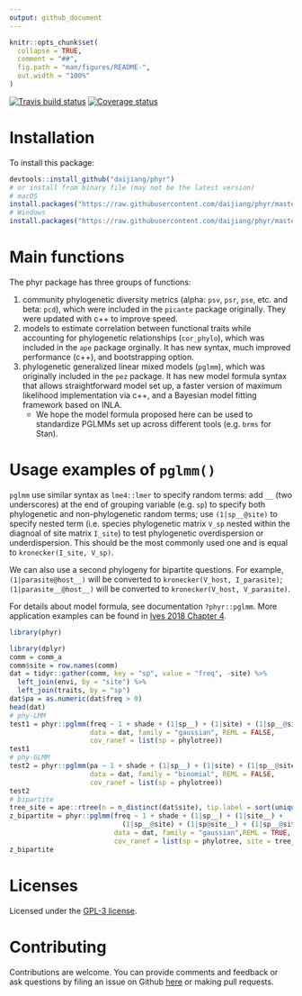 ```yaml
---
output: github_document
---
```


<!-- README.md is generated from README.Rmd. Please edit that file -->

```r
knitr::opts_chunk$set(
  collapse = TRUE,
  comment = "##",
  fig.path = "man/figures/README-",
  out.width = "100%"
)
```

[![Travis build status](https://travis-ci.org/daijiang/phyr.svg?branch=master)](https://travis-ci.org/daijiang/phyr) [![Coverage status](https://codecov.io/gh/daijiang/phyr/branch/master/graph/badge.svg)](https://codecov.io/gh/daijiang/phyr)

# Installation

To install this package:

```r
devtools::install_github("daijiang/phyr")
# or install from binary file (may not be the latest version)
# macOS
install.packages("https://raw.githubusercontent.com/daijiang/phyr/master/phyr_0.1.6.tgz", repos = NULL)
# Windows
install.packages("https://raw.githubusercontent.com/daijiang/phyr/master/phyr_0.1.6.zip", repos = NULL)
```

# Main functions

The phyr package has three groups of functions:

1. community phylogenetic diversity metrics (alpha: `psv`, `psr`, `pse`, etc. and beta: `pcd`), which were included in the `picante` package originally. They were updated with c++ to improve speed.
2. models to estimate correlation between functional traits while accounting for phylogenetic relationships (`cor_phylo`), which was included in the `ape` package orginally. It has new syntax, much improved performance (c++), and bootstrapping option.
3. phylogenetic generalized linear mixed models (`pglmm`), which was originally included in the `pez` package. It has new model formula syntax that allows straightforward model set up, a faster version of maximum likelihood implementation via c++, and a Bayesian model fitting framework based on INLA. 
    + We hope the model formula proposed here can be used to standardize PGLMMs set up across different tools (e.g. `brms` for Stan).

# Usage examples of `pglmm()`

`pglmm` use similar syntax as `lme4::lmer` to specify random terms: add `__` (two underscores) at the end of grouping variable (e.g. `sp`) to specify both phylogenetic and non-phylogenetic random terms; use `(1|sp__@site)` to specify nested term (i.e. species phylogenetic matrix `V_sp` nested within the diagnoal of site matrix `I_site`) to test phylogenetic overdispersion or underdispersion. This should be the most commonly used one and is equal to `kronecker(I_site, V_sp)`. 

We can also use a second phylogeny for bipartite questions. For example, `(1|parasite@host__)` will be converted to `kronecker(V_host, I_parasite)`; `(1|parasite__@host__)` will be converted to `kronecker(V_host, V_parasite)`.

For details about model formula, see documentation `?phyr::pglmm`. More application examples can be found in [Ives 2018 Chapter 4](https://leanpub.com/correlateddata).

```r
library(phyr)
```

```r
library(dplyr)
comm = comm_a
comm$site = row.names(comm)
dat = tidyr::gather(comm, key = "sp", value = "freq", -site) %>% 
  left_join(envi, by = "site") %>% 
  left_join(traits, by = "sp")
dat$pa = as.numeric(dat$freq > 0)
head(dat)
# phy-LMM
test1 = phyr::pglmm(freq ~ 1 + shade + (1|sp__) + (1|site) + (1|sp__@site), 
                    data = dat, family = "gaussian", REML = FALSE,
                    cov_ranef = list(sp = phylotree))
test1
# phy-GLMM
test2 = phyr::pglmm(pa ~ 1 + shade + (1|sp__) + (1|site) + (1|sp__@site), 
                    data = dat, family = "binomial", REML = FALSE,
                    cov_ranef = list(sp = phylotree))
test2
# bipartite
tree_site = ape::rtree(n = n_distinct(dat$site), tip.label = sort(unique(dat$site)))
z_bipartite = phyr::pglmm(freq ~ 1 + shade + (1|sp__) + (1|site__) + 
                            (1|sp__@site) + (1|sp@site__) + (1|sp__@site__), 
                          data = dat, family = "gaussian",REML = TRUE,
                          cov_ranef = list(sp = phylotree, site = tree_site))
z_bipartite
```

# Licenses

Licensed under the [GPL-3 license](https://www.gnu.org/licenses/gpl-3.0.en.html).

# Contributing

Contributions are welcome. You can provide comments and feedback or ask questions by filing an issue on Github [here](https://github.com/daijiang/phyr/issues) or making pull requests.
